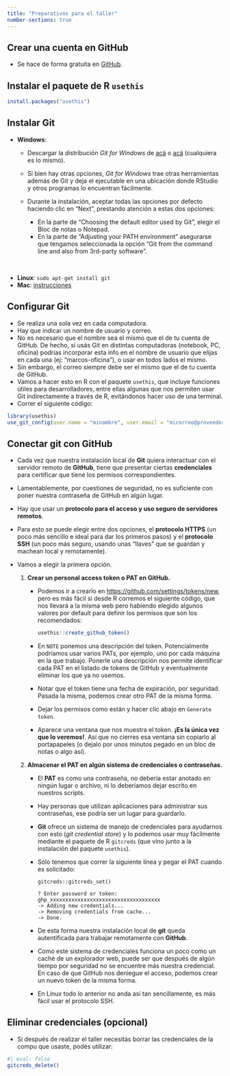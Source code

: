 ```yaml
---
title: "Preparativos para el taller"
number-sections: true
---
```


## Crear una cuenta en GitHub

-   Se hace de forma gratuita en [GitHub](https://github.com).

## Instalar el paquete de R `usethis`

```r
install.packages("usethis")
```

## Instalar Git

-   **Windows**:

    -   Descargar la distribución *Git for Windows* de [acá](https://git-scm.com/download/) o [acá](https://gitforwindows.org/) (cualquiera es lo mismo).

    -   Si bien hay otras opciones, *Git for Windows* trae otras herramientas además de Git y deja el ejecutable en una ubicación donde RStudio y otros programas lo encuentran fácilmente.

    -   Durante la instalación, aceptar todas las opciones por defecto haciendo clic en "Next", prestando atención a estas dos opciones:

        -   En la parte de "Choosing the default editor used by Git", elegir el Bloc de notas o Notepad.
        -   En la parte de "Adjusting your PATH environment" asegurarse que tengamos seleccionada la opción "Git from the command line and also from 3rd-party software".

<br>

-   **Linux**: `sudo apt-get install git`
-   **Mac**: [instrucciones](https://happygitwithr.com/install-git.html#macos)

## Configurar Git

-   Se realiza una sola vez en cada computadora.
-   Hay que indicar un nombre de usuario y correo.
-   No es necesario que el nombre sea el mismo que el de tu cuenta de GitHub. De hecho, si usás Git en distintas computadoras (notebook, PC, oficina) podrías incorporar esta info en el nombre de usuario que elijas en cada una (ej: "marcos-oficina"), o usar en todos lados el mismo.
-   Sin embargo, el correo siempre debe ser el mismo que el de tu cuenta de GitHub.
-   Vamos a hacer esto en R con el paquete `usethis`, que incluye funciones útiles para desarrolladores, entre ellas algunas que nos permiten usar Git indirectamente a través de R, evitándonos hacer uso de una terminal.
-   Correr el siguiente código:

```r
library(usethis)
use_git_config(user.name = "minombre", user.email = "micorreo@proveedor.com")
```

## Conectar git con GitHub

-   Cada vez que nuestra instalación local de **Git** quiera interactuar con el servidor remoto de **GitHub**, tiene que presentar ciertas **credenciales** para certificar que tiene los permisos correspondientes.

-   Lamentablemente, por cuestiones de seguridad, no es suficiente con poner nuestra contraseña de GitHub en algún lugar.

-   Hay que usar un **protocolo para el acceso y uso seguro de servidores remotos**.

-   Para esto se puede elegir entre dos opciones, el **protocolo HTTPS** (un poco más sencillo e ideal para dar los primeros pasos) y el **protocolo SSH** (un poco más seguro, usando unas "llaves" que se guardan y machean local y remotamente).

-   Vamos a elegir la primera opción.

    1.  **Crear un personal access token o PAT en GitHub.**

        -   Podemos ir a crearlo en <https://github.com/settings/tokens/new>, pero es más fácil si desde R corremos el siguiente código, que nos llevará a la misma web pero habiendo elegido algunos valores por default para definir los permisos que son los recomendados:

            ```r
            usethis::create_github_token()
            ```

        -   En `NOTE` ponemos una descripción del token. Potencialmente podríamos usar varios PATs, por ejemplo, uno por cada máquina en la que trabajo. Ponerle una descripción nos permite identificar cada PAT en el listado de tokens de GitHub y eventualmente eliminar los que ya no usemos.


        -   Notar que el token tiene una fecha de expiración, por seguridad. Pasada la misma, podemos crear otro PAT de la misma forma.

        -   Dejar los permisos como están y hacer clic abajo en `Generate token`.

        -   Aparece una ventana que nos muestra el token. **¡Es la única vez que lo veremos!**. Así que no cierres esa ventana sin copiarlo al portapapeles (o dejalo por unos minutos pegado en un bloc de notas o algo así).

    2.  **Almacenar el PAT en algún sistema de credenciales o contraseñas.**

        -   El **PAT** es como una contraseña, no debería estar anotado en ningún lugar o archivo, ni lo deberíamos dejar escrito en nuestros scripts.

        -   Hay personas que utilizan aplicaciones para administrar sus contraseñas, ese podría ser un lugar para guardarlo.

        -   **Git** ofrece un sistema de manejo de credenciales para ayudarnos con esto (*git credential store*) y lo podemos usar muy fácilmente mediante el paquete de R `gitcreds` (que vino junto a la instalación del paquete `usethis`).

        -   Sólo tenemos que correr la siguiente línea y pegar el PAT cuando es solicitado:

            ```         
            gitcreds::gitcreds_set()

            ? Enter password or token: ghp_xxxxxxxxxxxxxxxxxxxxxxxxxxxxxxxxxxxx
            -> Adding new credentials...
            -> Removing credentials from cache...
            -> Done.
            ```

        -   De esta forma nuestra instalación local de **git** queda autentificada para trabajar remotamente con **GitHub**.

        -   Como este sistema de credenciales funciona un poco como un caché de un explorador web, puede ser que después de algún tiempo por seguridad no se encuentre más nuestra credencial. En caso de que GitHub nos deniegue el acceso, podemos crear un nuevo token de la misma forma.

        -   En Linux todo lo anterior no anda así tan sencillamente, es más fácil usar el protocolo SSH.

## Eliminar credenciales (opcional)

- Si después de realizar el taller necesitás borrar las credenciales de la compu que usaste, podés utilizar:

```r
#| eval: false
gitcreds_delete()
```


